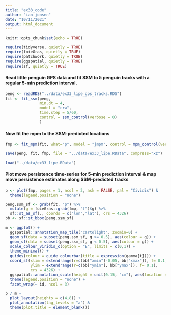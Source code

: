 ```yaml
---
title: "ex33_code"
author: "ian jonsen"
date: "10/11/2021"
output: html_document
---
```


```r
knitr::opts_chunk$set(echo = TRUE)
```

```r
require(tidyverse, quietly = TRUE)
require(foieGras, quietly = TRUE)
require(patchwork, quietly = TRUE)
require(ggspatial, quietly = TRUE)
require(sf, quietly = TRUE)
```

#### Read little penguin GPS data and fit SSM to 5 penguin tracks with a regular 5-min prediction interval. 
```r
peng <- readRDS("../data/ex33_lipe_gps_tracks.RDS")
fit <- fit_ssm(peng, 
               min.dt = 4,
               model = "crw",
               time.step = 5/60,
               control = ssm_control(verbose = 0)
               )
```

#### Now fit the mpm to the SSM-predicted locations
```r
fmp <- fit_mpm(fit, what="p", model = "jmpm", control = mpm_control(verbose = 0))
```

```r
save(peng, fit, fmp, file = "../data/ex33_lipe.RData", compress="xz")
```

```r
load("../data/ex33_lipe.RData")
```


#### Plot move persistence time-series for 5-min prediction interval & map move persistence estimates along SSM-predicted tracks
```r

p <- plot(fmp, pages = 1, ncol = 3, ask = FALSE, pal = "Cividis") &
  theme(legend.position = "none")

peng.ssm_sf <- grab(fit, "p") %>%
  mutate(g = foieGras::grab(fmp, "f")$g) %>%
  sf::st_as_sf(., coords = c("lon","lat"), crs = 4326)
bb <- sf::st_bbox(peng.ssm_sf)

m <- ggplot() + 
  ggspatial::annotation_map_tile("cartolight", zoomin=0) +
  geom_sf(data = subset(peng.ssm_sf, g >= 0.5), aes(colour = g)) +
  geom_sf(data = subset(peng.ssm_sf, g < 0.5), aes(colour = g)) +
  scale_colour_viridis_c(option = "E", limits = c(0,1)) +
  theme_minimal() +
  guides(colour = guide_colourbar(title = expression(gamma[t]))) +
  coord_sf(xlim = extendrange(r=c(bb["xmin"]-0.05, bb["xmax"]), f= 0.1), 
           ylim = extendrange(r=c(bb["ymin"], bb["ymax"]), f= 0.1),
           crs = 4326) +
  ggspatial::annotation_scale(height = unit(0.15, "cm"), aes(location = "br")) +
  theme(legend.position = "none") +
  facet_wrap(~ id, ncol = 3)

p / m +
  plot_layout(heights = c(4,8)) +
  plot_annotation(tag_levels = "a") &
  theme(plot.title = element_blank())
```



